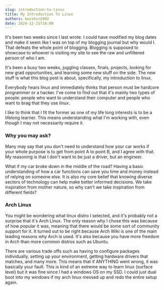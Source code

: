 ```yaml
---
slug: introduction-to-linux
title: My Introduction To Linux
authors: kevshin2002
date: 2024-12-21T18:00
---
```


It's been two weeks since I last wrote. I could have modified my blog dates and make it seem like I was on top of my blogging journal but why would I. That defeats the whole point of blogging. Blogging is supposed to showcase to whoever is visiting my site to see the raw and unfiltered person of who I am.

It's been a busy two weeks, juggling classes, finals, projects, looking for new grad opportunities, and learning some new stuff on the side. The new stuff is what this blog post is about, specifically, my introduction to linux.

<!-- truncate -->

Everybody hears linux and immediately thinks that person must be hardcore programmer or a hacker. I've come to find out that it's mainly two types of people: people who want to understand their computer and people who want to brag that they use linux.

I like to think that I fit the former as one of my life long interests is to be a lifelong learner. This means understanding what I'm working with, even though I may not necessarily require it.

### Why you may ask?

Many may say that you don't need to understand how your car works if your whole purpose is to get from point A to point B, and I agree with that. My reasoning is that I don't want to be just a driver, but an engineer.

What if my car broke down in the middle of the road? Having a basic understanding of how a car functions can save you time and money instead of relying on someone else. It is also my core belief that knowing diverse sectors of technology can help make better informed decisions. We take inspiration from mother nature, so why can't we take inspiration from different fields?

### Arch Linux

You might be wondering what linux distro I selected, and it's probably not a surprise that it's Arch Linux. The only reason why I chose this was because of how popular it was, meaning that there would be some sort of community support for it. It turned out to be right because Arch Wiki is one of the main leading reasons why Arch is used. It's also because you have more freedom in Arch than more common distros such as Ubuntu.

There are various trade offs such as having to configure packages individually, setting up your environment, getting hardware drivers that matches, and many more. This means that if ANYTHING went wrong, it was basically your fault. This is kind of an extreme way to learn linux (surface level) but it was fine since I had a windows OS on my SSD. I could just dual boot into my windows if my arch linux messed up and redo the entire setup again.
